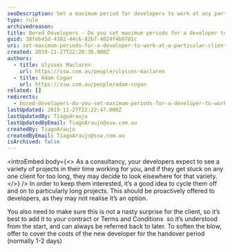 ```yaml
---
seoDescription: Set a maximum period for developers to work at any particular client, promoting project variety and preventing burnout.
type: rule
archivedreason:
title: Bored Developers - Do you set maximum periods for a developer to work at any particular client?
guid: 38feb45d-4382-44c6-82b7-4024f4b0781c
uri: set-maximum-periods-for-a-developer-to-work-at-a-particular-client
created: 2019-11-27T22:20:36.000Z
authors:
  - title: Ulysses Maclaren
    url: https://ssw.com.au/people/ulysses-maclaren
  - title: Adam Cogan
    url: https://ssw.com.au/people/adam-cogan
related: []
redirects:
  - bored-developers-do-you-set-maximum-periods-for-a-developer-to-work-at-any-particular-client
lastUpdated: 2019-11-27T22:22:47.000Z
lastUpdatedBy: TiagoAraujo
lastUpdatedByEmail: TiagoAraujo@ssw.com.au
createdBy: TiagoAraujo
createdByEmail: TiagoAraujo@ssw.com.au
isArchived: false
---
```


<introEmbed
  body={<>
As a consultancy, your developers expect to see a variety of projects in their time working for you, and if they get stuck on any one client for too long, they may decide to look elsewhere for that variety.
  </>}
/>
In order to keep them interested, it’s a good idea to cycle them off and on to particularly long projects. This should be proactively offered to developers, as they may not realise it’s an option.

You also need to make sure this is not a nasty surprise for the client, so it’s best to add it to your contract or Terms and Conditions  so it’s understood from the start, and can always be referred back to later. To soften the blow, offer to cover the costs of the new developer for the handover period (normally 1-2 days)
